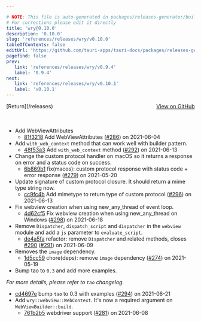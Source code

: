 ```yaml
---

# NOTE: This file is auto-generated in packages/releases-generator/build.ts
# For corrections please edit it directly
title: 'wry@0.10.0'
description: '0.10.0'
slug: 'references/releases/wry/v0.10.0'
tableOfContents: false
editUrl: 'https://github.com/tauri-apps/tauri-docs/packages/releases-generator/build.ts'
pagefind: false
prev:
   link: 'references/releases/wry/v0.9.4'
   label: '0.9.4'
next:
   link: 'references/releases/wry/v0.10.1'
   label: 'v0.10.1'
---
```


			

<ReleaseSidebar slug="references/releases/wry"  packageName="wry" />

<div style="margin-bottom:3rem; display: flex; justify-content: space-between; align-items: center"><span>[Return](/releases)</span><span><a href="https://github.com/tauri-apps/wry/releases/tag/wry-v0.10.0">View on GitHub</a></span></div>

- Add WebViewAttributes
  - [81f3218](https://github.com/tauri-apps/wry/commit/81f3218d9ac55a987b050f574774afcaa0b5c2f7) Add WebViewAttributes ([#286](https://github.com/tauri-apps/wry/pull/286)) on 2021-06-04
- Add `with_web_context` method that can work well with builder pattern.
  - [48f53a3](https://github.com/tauri-apps/wry/commit/48f53a3393b0c016a972a72dec45691959ac9e3b) Add `with_web_context` method ([#292](https://github.com/tauri-apps/wry/pull/292)) on 2021-06-13
- Change the custom protocol handler on macOS so it returns a response on error and a status code on success.
  - [6b869b1](https://github.com/tauri-apps/wry/commit/6b869b1ad5de9c8e9f36c1fc1b7040e10b033b52) fix(macos): custom protocol response with status code + error response ([#279](https://github.com/tauri-apps/wry/pull/279)) on 2021-05-20
- Update signature of custom protocol closure. It should return a mime type string now.
  - [cc9fc4b](https://github.com/tauri-apps/wry/commit/cc9fc4b43df79834c1b8f2c1347accba50356604) Add mimetype to return type of custom protocol ([#296](https://github.com/tauri-apps/wry/pull/296)) on 2021-06-13
- Fix webview creation when using new_any_thread of event loop.
  - [4d62cf5](https://github.com/tauri-apps/wry/commit/4d62cf5a3ddcbed06afb93d9503424a9b8110d57) Fix webview creation when using new_any_thread on Windows ([#298](https://github.com/tauri-apps/wry/pull/298)) on 2021-06-18
- Remove `Dispatcher`, `dispatch_script` and `dispatcher` in the `webview` module and add a `js` parameter to `evaluate_script`.
  - [de4a5fa](https://github.com/tauri-apps/wry/commit/de4a5fa820b1938532223677913e73720885cb54) refactor: remove `Dispatcher` and related methods, closes [#290](https://github.com/tauri-apps/wry/pull/290) ([#291](https://github.com/tauri-apps/wry/pull/291)) on 2021-06-09
- Removes the `image` dependency.
  - [1d5cc59](https://github.com/tauri-apps/wry/commit/1d5cc590856e1be1428f8516595ace6d8099f41f) chore(deps): remove `image` dependency ([#274](https://github.com/tauri-apps/wry/pull/274)) on 2021-05-19
- Bump tao to `0.3` and add more examples.

*For more details, please refer to `tao` changelog.*

- [cd4697e](https://github.com/tauri-apps/wry/commit/cd4697ebdb8eb955f0ed2be4aefea82d2c263a52) bump `tao` to 0.3 with examples ([#294](https://github.com/tauri-apps/wry/pull/294)) on 2021-06-21
- Add `wry::webview::WebContext`. It&#39;s now a required argument on `WebViewBuilder::build`.
  - [761b2b5](https://github.com/tauri-apps/wry/commit/761b2b59fe0434b3458d99ed599394af0e1e3962) webdriver support ([#281](https://github.com/tauri-apps/wry/pull/281)) on 2021-06-08

